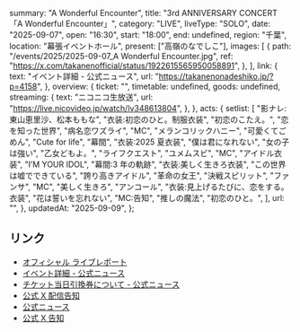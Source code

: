   summary: "A Wonderful Encounter",
  title: "3rd ANNIVERSARY CONCERT 「A Wonderful Encounter」",
  category: "LIVE",
  liveType: "SOLO",
  date: "2025-09-07",
  open: "16:30",
  start: "18:00",
  end: undefined,
  region: "千葉",
  location: "幕張イベントホール",
  present: ["高嶺のなでしこ"],
  images: [
    {
      path: "/events/2025/2025-09-07_A Wonderful Encounter.jpg",
      ref: "https://x.com/takanenofficial/status/1922615565950058891",
    },
  ],
  link: {
    text: "イベント詳細 - 公式ニュース",
    url: "https://takanenonadeshiko.jp/?p=4158",
  },
  overview: {
    ticket: "",
    timetable: undefined,
    goods: undefined,
    streaming: {
      text: "ニコニコ生放送",
      url: "https://live.nicovideo.jp/watch/lv348613804",
    },
  },
  acts: {
    setlist: [
      "影ナレ:東山恵里沙、松本ももな",
      "衣装:初恋のひと。制服衣装",
      "初恋のこたえ。",
      "恋を知った世界",
      "病名恋ワズライ",
      "MC",
      "メランコリックハニー",
      "可愛くてごめん",
      "Cute for life",
      "幕間",
      "衣装:2025 夏衣装",
      "僕は君になれない",
      "女の子は強い",
      "乙女どもよ。",
      "ライフクエスト",
      "ユメムスビ",
      "MC",
      "アイドル衣装",
      "I’M YOUR IDOL",
      "幕間:3 年の軌跡",
      "衣装:美しく生きろ衣装",
      "この世界は嘘でできている",
      "誇り高きアイドル",
      "革命の女王",
      "決戦スピリット",
      "ファンサ",
      "MC",
      "美しく生きろ",
      "アンコール",
      "衣装:見上げるたびに、恋をする。衣装",
      "花は誓いを忘れない",
      "MC:告知",
      "推しの魔法",
      "初恋のひと。",
    ],
    url: "",
  },
  updatedAt: "2025-09-09",
};

## リンク

- [オフィシャル ライブレポート](https://prtimes.jp/main/html/rd/p/000000806.000025517.html)
- [イベント詳細 - 公式ニュース](https://takanenonadeshiko.jp/?p=4158)
- [チケット当日引換券について - 公式ニュース](https://takanenonadeshiko.jp/?p=4190)
- [公式 X 配信告知](https://x.com/takanenofficial/status/1963165525435199877)
- [公式ニュース](https://takanenonadeshiko.jp/?p=3386)
- [公式 X 告知](https://x.com/takanenofficial/status/1890358265885655133)
